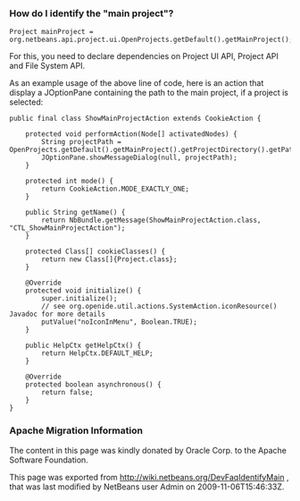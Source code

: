 <!--

    Licensed to the Apache Software Foundation (ASF) under one
    or more contributor license agreements.  See the NOTICE file
    distributed with this work for additional information
    regarding copyright ownership.  The ASF licenses this file
    to you under the Apache License, Version 2.0 (the
    "License"); you may not use this file except in compliance
    with the License.  You may obtain a copy of the License at

      http://www.apache.org/licenses/LICENSE-2.0

    Unless required by applicable law or agreed to in writing,
    software distributed under the License is distributed on an
    "AS IS" BASIS, WITHOUT WARRANTIES OR CONDITIONS OF ANY
    KIND, either express or implied.  See the License for the
    specific language governing permissions and limitations
    under the License.

-->

===How do I identify the "main project"?===


<pre>
Project mainProject = org.netbeans.api.project.ui.OpenProjects.getDefault().getMainProject();
</pre>

For this, you need to declare dependencies on Project UI API, Project API and File System API.

As an example usage of the above line of code, here is an action that display a JOptionPane containing the path to the main project, if a project is selected:


<pre>
public final class ShowMainProjectAction extends CookieAction {

    protected void performAction(Node[] activatedNodes) {
        String projectPath = OpenProjects.getDefault().getMainProject().getProjectDirectory().getPath();
        JOptionPane.showMessageDialog(null, projectPath);
    }

    protected int mode() {
        return CookieAction.MODE_EXACTLY_ONE;
    }

    public String getName() {
        return NbBundle.getMessage(ShowMainProjectAction.class, "CTL_ShowMainProjectAction");
    }

    protected Class[] cookieClasses() {
        return new Class[]{Project.class};
    }

    @Override
    protected void initialize() {
        super.initialize();
        // see org.openide.util.actions.SystemAction.iconResource() Javadoc for more details
        putValue("noIconInMenu", Boolean.TRUE);
    }

    public HelpCtx getHelpCtx() {
        return HelpCtx.DEFAULT_HELP;
    }

    @Override
    protected boolean asynchronous() {
        return false;
    }
}
</pre>

===Apache Migration Information===

The content in this page was kindly donated by Oracle Corp. to the
Apache Software Foundation.

This page was exported from http://wiki.netbeans.org/DevFaqIdentifyMain , 
that was last modified by NetBeans user Admin 
on 2009-11-06T15:46:33Z.

